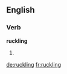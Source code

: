 ==English==

===Verb===
'''ruckling'''

# {{present participle of|[[ruckle]]}}

[[de:ruckling]]
[[fr:ruckling]]